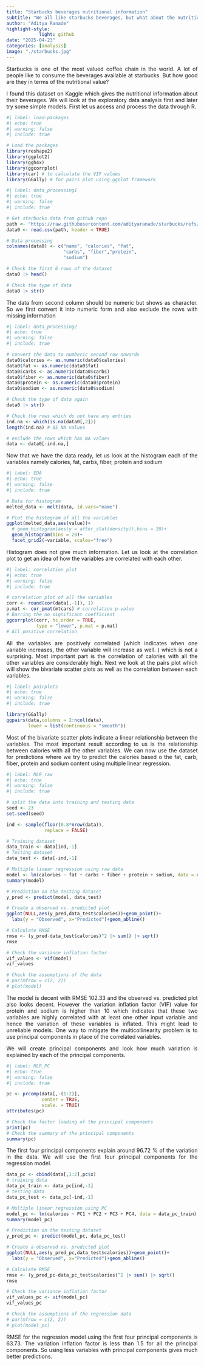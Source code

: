 ```yaml
---
title: "Starbucks beverages nutritional information"
subtitle: "We all like starbucks beverages, but what about the nutritional value of them?"
author: "Aditya Ranade"
highlight-style:
            light: github
date: "2025-04-23"
categories: [analysis]
image: "./starbucks.jpg"
---
```


::: {style="text-align: justify"}
Starbucks is one of the most valued coffee chain in the world. A lot of people like to consume the beverages available at starbucks. But how good are they in terms of the nutritional value?
:::

::: {style="text-align: justify"}
I found this dataset on Kaggle which gives the nutritional information about their beverages. We will look at the exploratory data analysis first and later try some simple models. First let us access and process the data through R.
:::

```r
#| label: load-packages
#| echo: true
#| warning: false
#| include: true

# Load the packages
library(reshape2)
library(ggplot2)
library(ggh4x)
library(ggcorrplot)
library(car) # to calculate the VIF values
library(GGally) # for pairs plot using ggplot framework
```

```r
#| label: data_processing1
#| echo: true
#| warning: false
#| include: true

# Get starbucks data from github repo
path <- "https://raw.githubusercontent.com/adityaranade/starbucks/refs/heads/main/data/starbucks-menu-nutrition-drinks.csv"
data0 <- read.csv(path, header = TRUE)

# Data processing
colnames(data0) <- c("name", "calories", "fat", 
                     "carbs", "fiber","protein", 
                     "sodium")

# Check the first 6 rows of the dataset
data0 |> head()

# Check the type of data
data0 |> str()

```

::: {style="text-align: justify"}
The data from second column should be numeric but shows as character. So we first convert it into numeric form and also exclude the rows with missing information
:::

```r
#| label: data_processing2
#| echo: true
#| warning: false
#| include: true

# convert the data to numberic second row onwards
data0$calories <- as.numeric(data0$calories)
data0$fat <- as.numeric(data0$fat)
data0$carbs <- as.numeric(data0$carbs)
data0$fiber <- as.numeric(data0$fiber)
data0$protein <- as.numeric(data0$protein)
data0$sodium <- as.numeric(data0$sodium)

# Check the type of data again
data0 |> str()

# Check the rows which do not have any entries
ind.na <- which(is.na(data0[,2]))
length(ind.na) # 85 NA values

# exclude the rows which has NA values 
data <- data0[-ind.na,]
```

::: {style="text-align: justify"}
Now that we have the data ready, let us look at the histogram each of the variables namely calories, fat, carbs, fiber, protein and sodium
:::

```r
#| label: EDA
#| echo: true
#| warning: false
#| include: true

# Data for histogram
melted_data <- melt(data, id.vars="name")

# Plot the histogram of all the variables
ggplot(melted_data,aes(value))+
  # geom_histogram(aes(y = after_stat(density)),bins = 20)+
  geom_histogram(bins = 20)+
  facet_grid2(~variable, scales="free")
```

::: {style="text-align: justify"}
Histogram does not give much information. Let us look at the correlation plot to get an idea of how the variables are correlated with each other.
:::

```r
#| label: correlation_plot
#| echo: true
#| warning: false
#| include: true

# correlation plot of all the variables
corr <- round(cor(data[,-1]), 1)
p.mat <- cor_pmat(mtcars) # correlation p-value
# Barring the no significant coefficient
ggcorrplot(corr, hc.order = TRUE,
           type = "lower", p.mat = p.mat)
# All positive correlation
```

::: {style="text-align: justify"}
All the variables are positively correlated (which indicates when one variable increases, the other variable will increase as well. ) which is not a surprising. Most important part is the correlation of calories with all the other variables are considerably high. Next we look at the pairs plot which will show the bivariate scatter plots as well as the correlation between each variables.
:::

```r
#| label: pairplots
#| echo: true
#| warning: false
#| include: true

library(GGally)
ggpairs(data,columns = 2:ncol(data),
        lower = list(continuous = "smooth"))

```

::: {style="text-align: justify"}
Most of the bivariate scatter plots indicate a linear relationship between the variables. The most important result according to us is the relationship between calories with all the other variables. We can now use the dataset for predictions where we try to predict the calories based o  the fat, carb, fiber, protein and sodium content using multiple linear regression.
:::

```r
#| label: MLR_raw
#| echo: true
#| warning: false
#| include: true

# split the data into training and testing data
seed <- 23
set.seed(seed)

ind <- sample(floor(0.8*nrow(data)),
              replace = FALSE)

# Training dataset
data_train <- data[ind,-1]
# Testing dataset
data_test <- data[-ind,-1]

# Multiple linear regression using raw data
model <- lm(calories ~ fat + carbs + fiber + protein + sodium, data = data_train)
summary(model)

# Prediction on the testing dataset
y_pred <- predict(model, data_test)

# Create a observed vs. predicted plot
ggplot(NULL,aes(y_pred,data_test$calories))+geom_point()+
  labs(y = "Observed", x="Predicted")+geom_abline()

# Calculate RMSE
rmse <- (y_pred-data_test$calories)^2 |> sum() |> sqrt()
rmse

# Check the variance inflation factor
vif_values <- vif(model)
vif_values

# Check the assumptions of the data
# par(mfrow = c(2, 2))
# plot(model)
```

::: {style="text-align: justify"}
The model is decent with RMSE 102.33 and the observed vs. predicted plot also looks decent. However the variation inflation factor (VIF) value for protein and sodium is higher than 10 which indicates that these two variables are highly correlated with at least one other input variable and hence the variation of these variables is inflated. This might lead to unreliable models. One way to mitigate the multicollinearity problem is to use principal components in place of the correlated variables. 
:::

::: {style="text-align: justify"}
We will create principal components and look how much variation is explained by each of the principal components.
:::

```r
#| label: MLR_PC
#| echo: true
#| warning: false
#| include: true

pc <- prcomp(data[,-(1:2)],
             center = TRUE,
             scale. = TRUE)
attributes(pc)

# Check the factor loading of the principal components
print(pc)
# Check the summary of the principal components
summary(pc)
```

::: {style="text-align: justify"}
The first four principal components explain around 96.72 \% of the variation in the data. We will use the first four principal components for the regression model.
:::

```r
data_pc <- cbind(data[,1:2],pc$x)
# training data
data_pc_train <- data_pc[ind,-1]
# testing data
data_pc_test <- data_pc[-ind,-1]

# Multiple linear regression using PC
model_pc <- lm(calories ~ PC1 + PC2 + PC3 + PC4, data = data_pc_train)
summary(model_pc)

# Prediction on the testing dataset
y_pred_pc <- predict(model_pc, data_pc_test)

# Create a observed vs. predicted plot
ggplot(NULL,aes(y_pred_pc,data_test$calories))+geom_point()+
  labs(y = "Observed", x="Predicted")+geom_abline()

# Calculate RMSE
rmse <- (y_pred_pc-data_pc_test$calories)^2 |> sum() |> sqrt()
rmse

# Check the variance inflation factor
vif_values_pc <- vif(model_pc)
vif_values_pc

# Check the assumptions of the regression data
# par(mfrow = c(2, 2))
# plot(model_pc)
```

::: {style="text-align: justify"}
RMSE for the regression model using the first four principal components is 63.73. The variation inflation factor is less than 1.5 for all the principal components. So using less variables with principal components gives much better predictions.
:::
